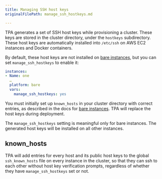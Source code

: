```yaml
---
title: Managing SSH host keys
originalFilePath: manage_ssh_hostkeys.md

---
```


TPA generates a set of SSH host keys while provisioning a cluster.
These keys are stored in the cluster directory, under the `hostkeys`
subdirectory. These host keys are automatically installed into
`/etc/ssh` on AWS EC2 instances and Docker containers.

By default, these host keys are not installed on
[bare instances](../platform-bare),
but you can set `manage_ssh_hostkeys` to enable it:

```yaml
instances:
- Name: one
  …
  platform: bare
  vars:
    manage_ssh_hostkeys: yes
```

You must initially set up `known_hosts` in your cluster directory with
correct entries, as described in the docs for
[bare instances](../platform-bare). TPA will replace the host keys
during deployment.

The `manage_ssh_hostkeys` setting is meaningful only for bare instances.
The generated host keys will be installed on all other instances.

## known_hosts

TPA will add entries for every host and its public host keys to the
global `ssh_known_hosts` file on every instance in the cluster, so that
they can ssh to each other without host key verification prompts,
regardless of whether they have `manage_ssh_hostkeys` set or not.
